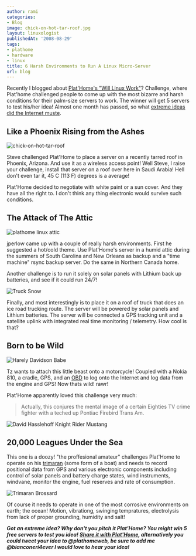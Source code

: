 ```yaml
---
author: rami
categories:
- Blog
image: chick-on-hot-tar-roof.jpg
layout: linuxologist
publishedAt: '2008-08-29'
tags:
- plathome
- hardware
- linux
title: 6 Harsh Environments to Run A Linux Micro-Server
url: blog
---
```


Recently I blogged about [Plat'Home's "Will Linux Work"](/2008/08/01/plathomes-will-linux-work-contest)? Challenge, where Plat'home challenged people to come up with the most bizarre and harsh conditions for their palm-size servers to work. The winner will get 5 servers to test his/her idea! Almost one month has passed, so what [extreme ideas did the Internet muste](http://www.plathomeus.blogspot.com/).


## Like a Phoenix Rising from the Ashes

![chick-on-hot-tar-roof](/assets/images/content/blog/chick-on-hot-tar-roof.jpg)

Steve challenged Plat'Home to place a server on a recently tarred roof in Phoenix, Arizona. And use it as a wireless access point! Well Steve, I raise your challenge, install that server on a roof over here in Saudi Arabia! Hell don't even tar it, 45 C (113 F) degrees is a average!

Plat'Home decided to negotiate with white paint or a sun cover. And they have all the right to. I don't think any thing electronic would survive such conditions.

## The Attack of The Attic

![plathome linux attic](/assets/images/content/blog/plathome-linux-attic.jpg)

jperlow came up with a couple of really harsh environments. First he suggested a hot/cold theme. Use Plat'Home's server in a humid attic during the summers of South Carolina and New Orleans as backup and a "time machine" rsync backup server. Do the same in Northern Canada home.

Another challenge is to run it solely on solar panels with Lithium back up batteries, and see if it could run 24/7!

![Truck Snow](/assets/images/content/blog/truck-snow.jpg)

Finally, and most interestingly is to place it on a roof of truck that does an ice road trucking route. The server will be powered by solar panels and Lithium batteries. The server will be connected a GPS tracking unit and a satellite uplink with integrated real time monitoring / telemetry. How cool is that?

## Born to be Wild

![Harely Davidson Babe](/assets/images/content/blog/harley-davidson-babe.jpg)

Tz wants to attach this little beast onto a motorcycle! Coupled with a Nokia 810, a cradle, GPS,  and an [OBD](http://en.wikipedia.org/wiki/Obd) to log onto the Internet and log data from the engine and GPS! Now thats wild! rawr!

Plat'Home apparently loved this challenge very much:

> Actually, this conjures the mental image of a certain Eighties TV crime fighter with a teched up Pontiac Firebird Trans Am. 

![David Hasslehoff Knight Rider Mustang](/assets/images/content/blog/hoff-knight-rider-mustang.jpg)

## 20,000 Leagues Under the Sea

This one is a doozy! "the proffesional amateur" challenges Plat'Home to operate on his [trimaran](http://en.wikipedia.org/wiki/Trimaran) (some form of a boat) and needs to record positional data from GPS and various electronic components including control of solar panels and battery charge states, wind instruments, windvane, monitor the engine, fuel reserves and rate of consumption.

![Trimaran Brossard](/assets/images/content/blog/trimaran-brossard.jpg)

Of course it needs to operate in one of the most corrosive environments on earth; the ocean! Motion, vibrationg, swinging tempratures, electrolysis from lack of proper grounding, humidity and salt!

**_Got an extreme idea? Why don't you pitch it Plat'Home? You might win 5 free servers to test you idea! [Share it with Plat'Home](http://plathomeus.blogspot.com/2008/07/announcing-will-linux-work-contest.html), alternatively you could tweet your idea to @plathomeweb, be sure to add me @bianconeri4ever I would love to hear your idea!_**